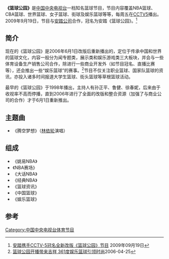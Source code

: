 {{Infobox television
| 名稱          = 篮球公园
| original_name      = Basketball Park
| 圖片              = Basketball Park.jpg
| 圖說            = 节目标志（2009年前）
| 分類             = 篮球节目
| 機位             = 
| 視訊制式     = 
| 每集長            = 55[[分钟|分钟]]
| creator            = 
| director           = 
| developer          = 
| 共同製作人 = 
| 主持           = 刘星宇、刘天伊、刘伯伶
| 旁白           = 
| 監製 = 任江舟
| 國家            = {{CHN}}
| 電視網            = [[中国中央电视台体育频道|CCTV5]]<br>首播：周五18：35-19：30
| 開始 = 2006年6月1日
| 結束 = 至今
| 集數 = 
| 每集列表 = 
| website            = http://sports.cntv.cn/program/lanqiugongyuan/0107/01/index.shtml
| imdb_id            = 
| tv_com_id          = 
}}
'''《篮球公园》'''是[[中国中央电视台|中国中央电视台]]一档知名篮球节目，节目内容覆盖NBA篮球、CBA篮球、世界篮球、女子篮球、街球及娱乐篮球等等，每周五在[[中国中央电视台体育频道|CCTV5]]播出。2009年9月19日，节目与[[安踏體育|安踏公司]]合作，冠名为安踏《篮球公园》。<ref>[http://sports.sohu.com/20090919/n266847135.shtml 安踏携手CCTV-5冠名全新改版《篮球公园》节目] {{Wayback|url=http://sports.sohu.com/20090919/n266847135.shtml |date=20210417160251 }}2009年09月19日</ref>

== 简介 ==
现在的《篮球公园》是2006年6月1日改版后重新播出的，定位于传承中国和世界的篮球文化，内容一般分为闻专题类，展示类和娱乐游戏类三大板块，并会与一些体育设备生产销售公司合作，除进行一些商业开发外（如节目冠名、直播比赛等），还会推出一些“娱乐篮球”的赛事。<ref>[http://sports.cn.yahoo.com/060425/346/28jnj.html 篮球公园开播带来吉祥 361度娱乐篮球引领时尚]{{dead link|date=2018年4月 |bot=InternetArchiveBot |fix-attempted=yes }}2006-04-25 </ref>节目不仅关注职业篮球、国家队篮球的资讯，亦投入诸多时间报道大学生篮球、街头篮球等草根篮球活动。

最早的《篮球公园》于1998年播出，主持人有孙正平、鲁健、徐春妮，后来由于收视率不高而停播，直到2006年进行了全面的改版和整合资源（加强了与商业公司的合作）才于6月1日重新推出。

== 主题曲 ==
* 《腾空梦想》（[[林依轮|林依轮]]演唱）

== 组成 ==
* 《姚易NBA》
* 《NBA赛场》
* 《大话NBA》
* 《经典NBA》
* 《篮球资讯》
* 《中国篮球》
* 《娱乐篮球》

== 参考 ==
{{reflist}}
[[Category:中国中央电视台体育节目|Category:中国中央电视台体育节目]]